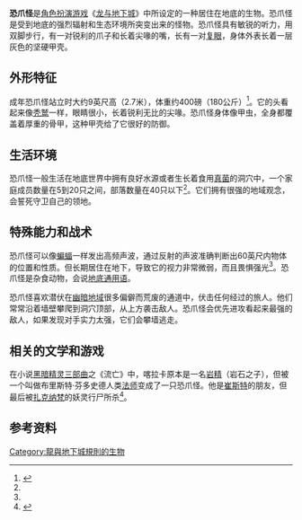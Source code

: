 {{Infobox D&D creature
| name=恐爪怪
| alignment=中立
| type=[[异怪|异怪]]
| subtype=
| source=[[怪物图鉴II|怪物图鉴II]]
| first=[[White_Dwarf_(magazine)|White Dwarf]] #12
}}
'''恐爪怪'''是[[角色扮演游戏|角色扮演游戏]]《[[龙与地下城|龙与地下城]]》中所设定的一种居住在地底的生物。恐爪怪是受到地底的强烈辐射和生态环境所突变出来的怪物。恐爪怪具有敏锐的听力，用双脚步行，有一对锐利的爪子和长着尖喙的嘴，长有一对[[复眼|复眼]]，身体外表长着一层灰色的坚硬甲壳。

== 外形特征 ==

成年恐爪怪站立时大约9英尺高（2.7米），体重约400磅（180公斤）<ref name="MM2">{{cite book|title=Monster Manual II |year=2002年 |publisher=Wizards of the Coast}}</ref>。它的头看起来像[[秃鹫|秃鹫]]一样，眼睛很小，长着锐利无比的尖喙。恐爪怪身体像甲虫，全身都覆盖着厚重的骨甲，这种甲壳给了它很好的防御。

== 生活环境 ==

恐爪怪一般生活在地底世界中拥有良好水源或者生长着食用[[真菌|真菌]]的洞穴中，一个家庭成员数量在5到20只之间，部落数量在40只以下<ref name="MM2" />。它们拥有很强的地域观念，会誓死守卫自己的领地。

== 特殊能力和战术 ==

恐爪怪可以像[[蝙蝠|蝙蝠]]一样发出高频声波，通过反射的声波准确判断出60英尺内物体的位置和性质。但长期居住在地下，导致它的视力非常微弱，而且畏惧强光<ref name="MM2" />。恐爪怪是杂食动物，会说[[地底通用语|地底通用语]]。

恐爪怪喜欢潜伏在[[幽暗地域|幽暗地域]]很多偏僻而荒废的通道中，伏击任何经过的旅人。他们常常沿着墙壁攀爬到洞穴顶部，从上方袭击敌人。恐爪怪会优先进攻看起来最强的敌人，如果发现对手实力太强，它们会攀墙逃走。

== 相关的文学和游戏 ==

在小说[[黑暗精灵三部曲|黑暗精灵三部曲]]之《流亡》中，喀拉卡原本是一名[[岩精|岩精]]（岩石之子），但被一个叫做布里斯特·芬多史德人类[[法师_(龙与地下城)|法师]]变成了一只恐爪怪。他是[[崔斯特|崔斯特]]的朋友，但最后被[[扎克纳梵|扎克纳梵]]的妖灵行尸所杀<ref name="DE2">{{cite book|author=[[R·A·萨尔瓦多|R·A·萨尔瓦多]]|title=流亡 |year=2001年8月 |publisher=龙门书局 |isbn=9787801119926 }}</ref>。

== 参考资料 ==
{{reflist}}

{{龙与地下城生物}}

[[Category:龍與地下城規則的生物|Category:龍與地下城規則的生物]]

{{rpg-stub}}